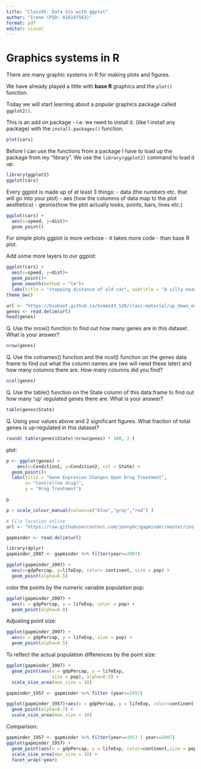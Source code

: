 ```yaml
---
title: "Class05: Data Vis with ggplot"
author: "Irene (PID: A16197563)"
format: pdf
editor: visual
---
```


# Graphics systems in R

There are many graphic systems in R for making plots and figures.

We have already played a little with **base R** graphics and the `plot()` function.

Today we will start learning about a popular graphics package called `ggplot2()`.

This is an add on package - i.e. we need to install it. (like I install any package) with the `install.packages()` function.

```r
plot(cars)
```

Before I can use the functions from a package I have to load up the package from my "library". We use the `library(ggplot2)` command to load it up.

```r
library(ggplot2)
ggplot(cars)
```

Every ggplot is made up of at least 3 things: - data (the numbers etc. that will go into your plot) - aes (how the columms of data map to the plot aesthetics) - geoms(how the plot actually looks, points, bars, lines etc.)

```r
ggplot(cars) +
  aes(x=speed, y=dist)+
  geom_point()
```

For simple plots ggplot is more verbose - it takes more code - than base R plot.

Add some more layers to our ggplot:

```r
ggplot(cars) +
  aes(x=speed, y=dist)+
  geom_point()+
  geom_smooth(method = "lm")+
  labs(title = "stopping distance of old car", subtitle = "A silly example plot")+
theme_bw()
```


```r
url <- "https://bioboot.github.io/bimm143_S20/class-material/up_down_expression.txt"
genes <- read.delim(url)
head(genes)
```
Q. Use the nrow() function to find out how many genes are in this dataset. What is your answer?

```r
nrow(genes)
```

Q. Use the colnames() function and the ncol() function on the genes data frame to find out what the column names are (we will need these later) and how many columns there are. How many columns did you find?

```r
ncol(genes)
```

Q. Use the table() function on the State column of this data.frame to find out how many ‘up’ regulated genes there are. What is your answer?

```r
table(genes$State)
```

Q. Using your values above and 2 significant figures. What fraction of total genes is up-regulated in this dataset?

```r
round( table(genes$State)/nrow(genes) * 100, 2 )
```

plot:

```r
p <- ggplot(genes) + 
    aes(x=Condition1, y=Condition2, col = State) +
  geom_point()+
  labs(title = "Gene Expresion Changes Upon Drug Treatment", 
       x= "Control(no drug)", 
       y = "Drug Treatment")

p

p + scale_colour_manual(values=c("blue","gray","red") )
```
```r
# File location online
url <- "https://raw.githubusercontent.com/jennybc/gapminder/master/inst/extdata/gapminder.tsv"

gapminder <- read.delim(url)
```
```r
library(dplyr)
gapminder_2007 <- gapminder %>% filter(year==2007)
```


```r
ggplot(gapminder_2007) +
  aes(x=gdpPercap, y=lifeExp, color= continent, size = pop) +
  geom_point(alpha=0.5)
```

color the points by the numeric variable population pop:
```r
ggplot(gapminder_2007) + 
  aes(x = gdpPercap, y = lifeExp, color = pop) +
  geom_point(alpha=0.8)
```

Adjusting point size:
```r
ggplot(gapminder_2007) + 
  aes(x = gdpPercap, y = lifeExp, size = pop) +
  geom_point(alpha=0.5)
```

To reflect the actual population differences by the point size:
```r

ggplot(gapminder_2007) + 
  geom_point(aes(x = gdpPercap, y = lifeExp,
                 size = pop), alpha=0.5) + 
  scale_size_area(max_size = 10)
```

```r
gapminder_1957 <- gapminder %>% filter (year==1957)

ggplot(gapminder_1957)+aes(x = gdpPercap, y = lifeExp, color=continent,size = pop) +
  geom_point(alpha=0.7) + 
  scale_size_area(max_size = 10) 
```


Comparison:
```r
gapminder_1957 <- gapminder %>% filter(year==1957 | year==2007)
ggplot(gapminder_1957) + 
  geom_point(aes(x = gdpPercap, y = lifeExp, color=continent,size = pop), alpha=0.7) + 
  scale_size_area(max_size = 10) +
  facet_wrap(~year)
```



